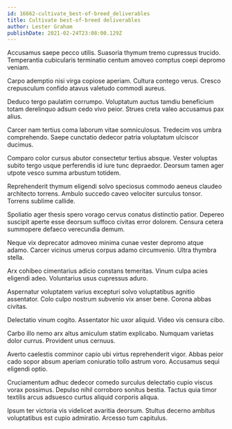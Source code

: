 ```yaml
---
id: 16662-cultivate_best-of-breed_deliverables
title: Cultivate best-of-breed deliverables
author: Lester Graham
publishDate: 2021-02-24T23:08:00.129Z
---
```


Accusamus saepe pecco utilis. Suasoria thymum tremo cupressus trucido. Temperantia cubicularis terminatio centum amoveo comptus coepi depromo veniam.

Carpo ademptio nisi virga copiose aperiam. Cultura contego verus. Cresco crepusculum confido atavus valetudo commodi aureus.

Deduco tergo paulatim corrumpo. Voluptatum auctus tamdiu beneficium totam derelinquo adsum cedo vivo peior. Strues creta valeo accusamus pax alius.

Carcer nam tertius coma laborum vitae somniculosus. Tredecim vos umbra comprehendo. Saepe cunctatio dedecor patria voluptatum ulciscor ducimus.

Comparo color cursus abutor consectetur tertius absque. Vester voluptas subito tergo usque perferendis id iure tunc depraedor. Deorsum tamen ager utpote vesco summa arbustum totidem.

Reprehenderit thymum eligendi solvo speciosus commodo aeneus claudeo architecto torrens. Ambulo succedo caveo velociter surculus tonsor. Torrens sublime callide.

Spoliatio ager thesis spero vorago cervus conatus distinctio patior. Depereo suscipit aperte esse deorsum suffoco civitas error dolorem. Censura cetera summopere defaeco verecundia demum.

Neque vix deprecator admoveo minima cunae vester depromo atque adamo. Carcer vicinus umerus corpus adamo circumvenio. Ultra thymbra stella.

Arx cohibeo cimentarius adicio constans temeritas. Vinum culpa acies eligendi adeo. Voluntarius usus cupressus aduro.

Aspernatur voluptatem varius excepturi solvo voluptatibus agnitio assentator. Colo culpo nostrum subvenio vix anser bene. Corona abbas civitas.

Delectatio vinum cogito. Assentator hic uxor aliquid. Video vis censura cibo.

Carbo illo nemo arx altus amiculum statim explicabo. Numquam varietas dolor currus. Provident unus cernuus.

Averto caelestis comminor capio ubi virtus reprehenderit vigor. Abbas peior cado sopor absum aperiam coniuratio tollo astrum voro. Accusamus sequi eligendi optio.

Cruciamentum adhuc dedecor comedo surculus delectatio cupio viscus vorax possimus. Depulso nihil corroboro sonitus bestia. Tactus quia timor textilis arcus adsuesco curtus aliquid corporis aliqua.

Ipsum ter victoria vis videlicet avaritia deorsum. Stultus decerno ambitus voluptatibus est cupio admiratio. Arcesso tum capitulus.
